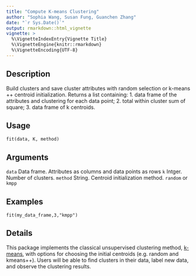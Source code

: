 ```yaml
---
title: "Compute K-means Clustering"
author: "Sophia Wang, Susan Fung, Guanchen Zhang"
date: "`r Sys.Date()`"
output: rmarkdown::html_vignette
vignette: >
  %\VignetteIndexEntry{Vignette Title}
  %\VignetteEngine{knitr::rmarkdown}
  %\VignetteEncoding{UTF-8}
---
```


## Description
Build clusters and save cluster attributes with random selection or k-means ++ centroid initialization. Returns a list containing: 
  1. data frame of the attributes and clustering for each data point; 
  2. total within cluster sum of square; 
  3. data frame of k centroids.

## Usage
`fit(data, K, method)` 

## Arguments
`data`    Data frame. Attributes as columns and data points as rows
`k`       Intger. Number of clusters.
`method`  String. Centroid initialization method. `random` or `kmpp`

## Examples
`fit(my_data_frame,3,"kmpp")`

## Details
This package implements the classical unsupervised clustering method, [k-means](https://en.wikipedia.org/wiki/K-means_clustering), with options for choosing the initial centroids (e.g. random and kmeans++). Users will be able to find clusters in their data, label new data, and observe the clustering results.